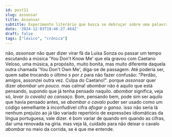```yaml
---
id: post11
slug: assonsar
title: Assonsar
subtitle: Experimento literário que busca se debruçar sobre uma palavra e extrair dela uma crônica (ruim que seja) a partir do seu significado.
date: '2024-12-03T19:46:27.464Z'
draft: false
tags: ["léxico", "crônica"]
---
```

não, _assonsar_ não quer dizer virar fã da Luísa Sonza ou
passar um tempo escutando a música 'You Don't Know Me'
que ela gravou com Caetano Veloso, uma música,
a propósito, muito bonita, mas muito diferente daquela outra
chamada 'You Don't Own Me', diga-se de passagem. 
Até poderia ser, quem sabe trocando o último _s_ por _z_
para não fazer confusão: "Perdão, amigos, assonzei
outra vez. Culpa do Caetano!". porque 
_assonsar_ quer dizer _abombar um pouco_. mas calma!
_abombar_ não é aquilo que está pensando, 
supondo que já tenha pensado naquilo.
_abombar_ significa, veja só, _levar (o cavalo) ao cansaço_. 
Bom, pensando bem, pode sim ser aquilo que havia pensado antes, se _abombar o cavalo_
puder ser usado como um código semelhante à inconfudível cifra _afogar o ganso_.
isso não seria lá nenhum prejuízo ao já tão variado repertório de expressões idiomáticas
da língua portuguesa, vale dizer. é bom variar de quando em quando as 
cifras, dar uma renovada na gíria. 
mas veja lá, cuidado para não deixar o cavalo _abombar_ no meio da corrida,
se é que me entende.
